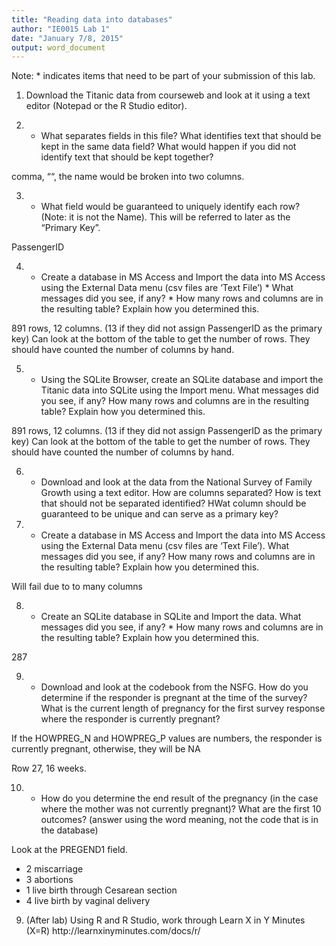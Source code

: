 ```yaml
---
title: "Reading data into databases"
author: "IE0015 Lab 1"
date: "January 7/8, 2015"
output: word_document
---
```


Note: * indicates items that need to be part of your submission of this lab.

1.  Download the Titanic data from courseweb and look at it using a text editor (Notepad or the R Studio editor).

2.  * What separates fields in this file?  What identifies text that should be kept in the same data field?  What would happen if you did not identify text that should be kept together?

comma, "", the name would be broken into two columns.

3.  * What field would be guaranteed to uniquely identify each row? (Note: it is not the Name).  This will be referred to later as the "Primary Key".

PassengerID

4.  * Create a database in MS Access and Import the data into MS Access using the External Data menu (csv files are 'Text File')  *  What messages did you see, if any? * How many rows and columns are in the resulting table?  Explain how you determined this.

891 rows, 12 columns. (13 if they did not assign PassengerID as the primary key)  Can look at the bottom of the table to get the number of rows. They should have counted the number of columns by hand.

5.  *  Using the SQLite Browser, create an SQLite database and import the Titanic data into SQLite using the Import menu.   What messages did you see, if any?  How many rows and columns are in the resulting table?  Explain how you determined this.


891 rows, 12 columns. (13 if they did not assign PassengerID as the primary key)  Can look at the bottom of the table to get the number of rows. They should have counted the number of columns by hand.

6.  * Download and look at the data from the National Survey of Family Growth using a text editor.  How are columns separated?  How is text that should not be separated identified? HWat column should be guaranteed to be unique and can serve as a primary key?

7.  * Create a database in MS Access and Import the data into MS Access using the External Data menu (csv files are 'Text File').  What messages did you see, if any? How many rows and columns are in the resulting table?  Explain how you determined this.

Will fail due to to many columns

8.  *  Create an SQLite database in SQLite and Import the data. What messages did you see, if any? * How many rows and columns are in the resulting table?  Explain how you determined this.

287

9.  * Download and look at the codebook from the NSFG.  How do you determine if the responder is pregnant at the time of the survey?  What is the current length of pregnancy for the first survey response where the responder is currently pregnant?

If the HOWPREG_N and HOWPREG_P values are numbers, the responder is currently pregnant, otherwise, they will be NA

Row 27, 16 weeks.

10.  * How do you determine the end result of the pregnancy (in the case where the mother was not currently pregnant)?  What are the first 10 outcomes? (answer using the word meaning, not the code that is in the database)

Look at the PREGEND1 field.

- 2 miscarriage
- 3 abortions
- 1 live birth through Cesarean section
- 4 live birth by vaginal delivery

9.  (After lab)  Using R and R Studio, work through Learn X in Y Minutes (X=R) http://learnxinyminutes.com/docs/r/
